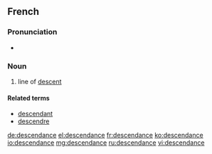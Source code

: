 ==French==

===Pronunciation===
* {{audio|Fr-descendance.ogg|Audio|lang=fr}}

===Noun===
{{fr-noun|f}}
# line of [[descent]]

====Related terms====
* [[descendant]]
* [[descendre]]

[[de:descendance]]
[[el:descendance]]
[[fr:descendance]]
[[ko:descendance]]
[[io:descendance]]
[[mg:descendance]]
[[ru:descendance]]
[[vi:descendance]]